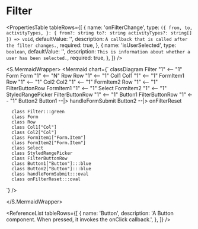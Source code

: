 

<Meta title="ApplicationModel/Components/Pages/AdminPage/UserResults/Filter/docs" />

# Filter

<ComponentInfoTable
  name="Filter"
  description="This is a filter form."
  source="components/pages/admin-pages/user-results/filter"
/>

<PropertiesTable
  tableRows={[
    {
      name: 'onFilterChange',
      type: `({
          from,
          to,
          activityTypes,
        }: {
          from?: string
          to?: string
          activityTypes?: string[]
        }) => void`,
      defaultValue: '',
      description: `A callback that is called after the filter changes.`,
      required: true,
    },
    {
      name: 'isUserSelected',
      type: `boolean`,
      defaultValue: '',
      description: `This is information about whether a user has been selected.`,
      required: true,
    },
  ]}
/>

<S.MermaidWrapper>
<Mermaid
  chart={`
     classDiagram
      Filter "1" <-- "1" Form
      Form "1" <-- "N" Row
      Row "1" <-- "1" Col1
      Col1 "1" <-- "1" FormItem1
      Row "1" <-- "1" Col2
      Col2 "1" <-- "1" FormItem2
      Row "1" <-- "1" FilterButtonRow
      FormItem1 "1" <-- "1" Select
      FormItem2 "1" <-- "1" StyledRangePicker
      FilterButtonRow "1" <-- "1" Button1
      FilterButtonRow "1" <-- "1" Button2
      Button1 --|> handleFormSubmit
      Button2 --|> onFilterReset

      class Filter:::green
      class Form
      class Row
      class Col1["Col"]
      class Col2["Col"]
      class FormItem1["Form.Item"]
      class FormItem2["Form.Item"]
      class Select
      class StyledRangePicker
      class FilterButtonRow
      class Button1["Button"]:::blue
      class Button2["Button"]:::blue
      class handleFormSubmit:::oval
      class onFilterReset:::oval

`}
/>

</S.MermaidWrapper>

<ReferenceList
  tableRows={[
    {
      name: 'Button',
      description:
        'A Button component. When pressed, it invokes the onClick callback.',
    },
  ]}
/>
